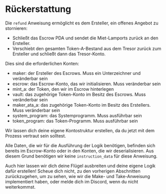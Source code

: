 # Rückerstattung

Die `refund` Anweisung ermöglicht es dem Ersteller, ein offenes Angebot zu stornieren:
  - Schließt das Escrow PDA und sendet die Miet-Lamports zurück an den Ersteller.
- Verschiebt den gesamten Token-A-Bestand aus dem Tresor zurück zum Ersteller und schließt dann das Tresor-Konto.

<ArticleSection name="Erforderliches Konto" id="required-account" level="h2" />

Dies sind die erforderlichen Konten:

- maker: der Ersteller des Escrows. Muss ein Unterzeichner und veränderbar sein
- escrow: das Escrow-Konto, das wir initialisieren. Muss veränderbar sein
- mint_a: der Token, den wir im Escrow hinterlegen
- vault: das zugehörige Token-Konto im Besitz des Escrows. Muss veränderbar sein
- maker_ata_a: das zugehörige Token-Konto im Besitz des Erstellers. Muss veränderbar sein
- system_program: das Systemprogramm. Muss ausführbar sein
- token_program: das Token-Programm. Muss ausführbar sein

Wir lassen dich deine eigene Kontostruktur erstellen, da du jetzt mit dem Prozess vertraut sein solltest.

<ArticleSection name="Anweisungsdaten" id="instruction-data" level="h2" />

Alle Daten, die wir für die Ausführung der Logik benötigen, befinden sich bereits im Escrow-Konto oder in den Konten, die wir deserialisieren. Aus diesem Grund benötigen wir keine `instruction_data` für diese Anweisung.

<ArticleSection name="Logik" id="logic" level="h2" />

Auch hier lassen wir dich deine Flügel ausbreiten und deine eigene Logik dafür erstellen! Scheue dich nicht, zu den vorherigen Abschnitten zurückzugehen, um zu sehen, wie wir die Make- und Take-Anweisung implementiert haben, oder melde dich im Discord, wenn du nicht weiterkommst.
